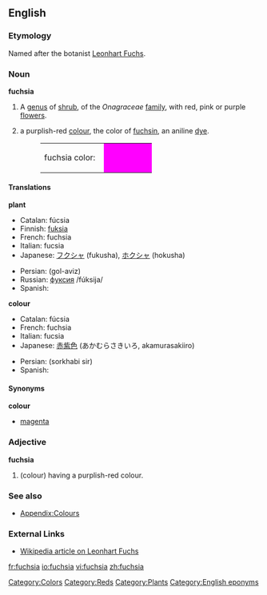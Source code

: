 {{wikipedia}}
==English==

===Etymology===
Named after the botanist [[Wikipedia:Leonhart Fuchs|Leonhart Fuchs]].

===Noun===
'''fuchsia'''

# A [[genus]] of [[shrub]], of the ''Onagraceae'' [[family]], with red, pink or purple [[flower]]s.
# {{colour}} a purplish-red [[color|colour]], the color of [[fuchsin]], an aniline [[dye]].
#:<table><tr><td>fuchsia color: &nbsp;</td><td bgcolor="fuchsia" width="80">&nbsp; </td></tr></table>

====Translations====
'''plant'''
{{top}}
*Catalan: fúcsia
*Finnish: [[fuksia]]
*French: fuchsia {{m}}
*Italian: fucsia {{f}}
*Japanese: [[フクシャ]] (fukusha), [[ホクシャ]] (hokusha)
{{mid}}
*Persian: {{FAchar|[[گل آویز]]}} (gol-aviz)
*Russian: [[фуксия]] /fúksija/
*Spanish: {{trad|es|fucsia}}
{{bottom}}

'''colour'''
{{top}}
*Catalan: fúcsia
*French: fuchsia {{m}}
*Italian: fucsia
*Japanese: [[赤紫色]] (あかむらさきいろ, akamurasakiiro)
{{mid}}
*Persian: {{FAchar|[[سرخابی سیر]]}} (sorkhabi sir)
*Spanish: {{trad|es|fucsia}}
{{bottom}}

====Synonyms====
'''colour'''
*[[magenta]]

===Adjective===
'''fuchsia'''

# (colour) having a purplish-red colour.

===See also===
*[[Wiktionary_Appendix:Colours|Appendix:Colours]]

===External Links===
*[[w:Leonhart_Fuchs|Wikipedia article on Leonhart Fuchs]]

[[Category:Colors]]
[[Category:Reds]]
[[Category:Plants]]
[[Category:English eponyms]]

[[fr:fuchsia]]
[[io:fuchsia]]
[[vi:fuchsia]]
[[zh:fuchsia]]